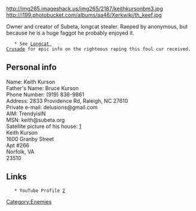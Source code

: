 <div style='float:right'>
http://img265.imageshack.us/img265/2187/keithkursonbm3.jpg
http://i199.photobucket.com/albums/aa46/Xerkwiki/th_keef.jpg
</div>

Owner and creator of Subeta, longcat stealer. Raeped by anonymous, but because he is a huge faggot he probably enjoyed it.

    * See [[Subeta|Longcat Crusade]] for epic info on the righteous raping this foul cur received. 

==Personal info==

Name: Keith Kurson <br />
Father's Name: Bruce Kurson<br />
Phone Number: (919) 836-9861<br />
Address: 2833 Providence Rd, Raleigh, NC 27610<br />
Private e-mail: delusions@gmail.com<br />
AIM: TrendyisIN<br />
MSN: keith@subeta.org<br />
Satellite picture of his house: [http://anonym.to/http://maps.google.com/maps?li=rwp&q=2833+PROVIDENCE+RD,+RALEIGH,+NC+27610&ie=UTF8&om=1&z=16&ll=35.74484,-78.57436|1]<br />

Keith Kurson<br />
1600 Granby Street<br />
Apt #266<br />
Norfolk, VA<br />
23510<br />


==Links==

    * YouTube Profile [http://anonym.to/http://youtube.com/user/subetakeith|Youtube]

[[Category:Enemies]]